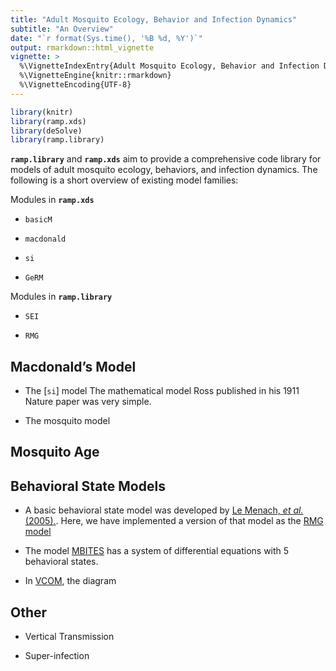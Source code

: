 ```yaml
---
title: "Adult Mosquito Ecology, Behavior and Infection Dynamics"
subtitle: "An Overview"
date: "`r format(Sys.time(), '%B %d, %Y')`"
output: rmarkdown::html_vignette
vignette: >
  %\VignetteIndexEntry{Adult Mosquito Ecology, Behavior and Infection Dynamics}
  %\VignetteEngine{knitr::rmarkdown}
  %\VignetteEncoding{UTF-8}
---
```

  
```r
library(knitr)
library(ramp.xds)
library(deSolve)
library(ramp.library)
```

**`ramp.library`** and **`ramp.xds`** aim to provide a comprehensive code library for models of adult mosquito ecology, behaviors, and infection dynamics. The following is a short overview of existing model families:

Modules in **`ramp.xds`**

- `basicM` 

- `macdonald` 

- `si` 

- `GeRM` 

Modules in **`ramp.library`**

- `SEI` 

- `RMG` 

## Macdonald's Model 

+ The [`si`] model The mathematical model Ross published in his 1911 Nature paper was very simple. 

+ The mosquito model  

## Mosquito Age 

## Behavioral State Models 

+ A basic behavioral state model was developed by [Le Menach, *et al.* (2005).](https://doi.org/10.1186/1475-2875-4-23). Here, we have implemented a version of that model as the [RMG model](MYZ-xde-RMG.html)

+ The model [MBITES](https://journals.plos.org/ploscompbiol/article?id=10.1371/journal.pcbi.1007446) has a system of differential equations with 5 behavioral states. 

+ In [VCOM](https://doi.org/10.1371/journal.pone.0187680), the diagram

## Other 

+ Vertical Transmission 

+ Super-infection 


